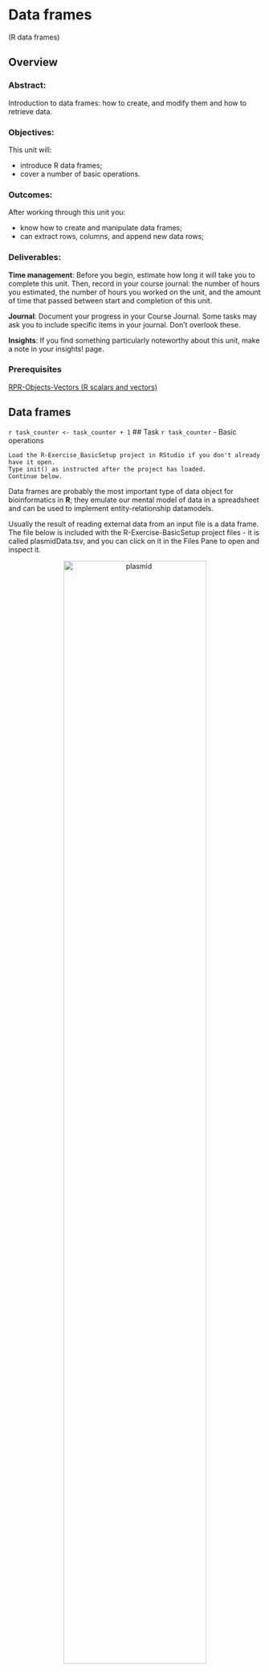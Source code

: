 # Data frames {#r-data-frames}
(R data frames)

## Overview
### Abstract:
Introduction to data frames: how to create, and modify them and how to retrieve data.

### Objectives:

This unit will:

  * introduce R data frames;
  * cover a number of basic operations.

### Outcomes:

After working through this unit you:

  * know how to create and manipulate data frames;
  * can extract rows, columns, and append new data rows;

### Deliverables:
**Time management**: Before you begin, estimate how long it will take you to complete this unit. Then, record in your course journal: the number of hours you estimated, the number of hours you worked on the unit, and the amount of time that passed between start and completion of this unit.

**Journal**: Document your progress in your Course Journal. Some tasks may ask you to include specific items in your journal. Don't overlook these.

**Insights**: If you find something particularly noteworthy about this unit, make a note in your insights! page.

### Prerequisites 
[RPR-Objects-Vectors (R scalars and vectors)](#r-scalars)


## Data frames 

`r task_counter <- task_counter + 1`
## Task `r task_counter` - Basic operations

```block
Load the R-Exercise_BasicSetup project in RStudio if you don't already have it open.
Type init() as instructed after the project has loaded.
Continue below.
```

Data frames are probably the most important type of data object for bioinformatics in **R**; they emulate our mental model of data in a spreadsheet and can be used to implement entity-relationship datamodels.

Usually the result of reading external data from an input file is a data frame. The file below is included with the R-Exercise-BasicSetup project files - it is called plasmidData.tsv, and you can click on it in the Files Pane to open and inspect it.

<p align="center"><img src="./images/plasmid_file.png" alt="plasmid" width="75%" align="center" /></p>

This data set uses tabs as column separators and it has a header line. Similar files can be exported from Excel or other spreadsheet programs. 

Read this as a data frame as follows:

```r

( plasmidData <- read.table(
                    file.path("data_files","plasmidData.tsv"),
                    sep="\t",
                    header=TRUE,
                    stringsAsFactors = FALSE) )
objectInfo(plasmidData)
```

Note the argument **stringsAsFactors = FALSE**. If this is TRUE instead, **R** will convert all strings in the input to factors and this may lead to problems. Make it a habit to turn this behaviour off, you can always turn a column of strings into factors when you actually mean to have factors.

You can view the data frame contents by clicking on the spreadsheet icon behind its name in the Environment Pane.

<p align="center"><img src="./images/plasmid_tsv.png" alt="plasmid" width="75%" align="center" /></p>

## Basic operations

Here are some basic operations with the data frame. Try them and experiment. If you break it by mistake, you can just recreate it by reading the source file again:

use column 1 as rownames
```r
rownames(plasmidData) <- plasmidData[ , 1]  
```

```r
nrow(plasmidData)
ncol(plasmidData)
objectInfo(plasmidData)
```
 
assign one row to a variable.  This is also a data frame! One row. It has to be, because it contains elements of type chr and of type int!
```r
x <- plasmidData[2, ]
objectInfo(x) 
```

retrieve one row: different syntax, same thing
```r
plasmidData["pBR322", ]  
```

retrieve one column - two different methods
```r
plasmidData[ , 2]        
plasmidData[ , "Size"]  
```

remove one row
```r
plasmidData <- plasmidData[-2, ]
objectInfo(plasmidData)
```

add it back at the end
```r
plasmidData <- rbind(plasmidData, x)  
objectInfo(plasmidData)
 
```

add a new row from scratch: 
```r
plasmidData <- rbind(plasmidData, 
                     data.frame(Name = "pMAL-p5x", Size = 5752,
                                Marker = "Amp",Ori = "pMB1",
                                Sites = "SacI, AvaI, ..., HindIII",
                                stringsAsFactors = FALSE))
objectInfo(plasmidData)
```

`r task_counter <- task_counter + 1`
## Task `r task_counter` - modify data frame

```block
The rowname of the new row of plasmidData is now "1". It should be "pMAL-p5x". Fix this.
```

 

## Self-evaluation

## Further reading, links and resources
 

**If in doubt, ask!**<br>
If anything about this learning unit is not clear to you, do not proceed blindly but ask for clarification. Post your question on the course mailing list: others are likely to have similar problems. Or send an email to your instructor.

```block2
<br>**Author**: Boris Steipe <boris.steipe@utoronto.ca> <br>
**Created**: 2017-08-05<br>
**Modified**: 2018-05-05<br>
Version: 1.0.1<br>
**Version history**:<br>
1.0.1 Maintenance<br>
1.0 Completed to first live version<br>
0.1 Material collected from previous tutorial<br>
``` 


### Updated Revision history
```r
source("./bcb420_books_helper_functions.R")
knitr::kable(githistory2table(git2r::commits(repo=".",path=knitr::current_input())))

```

### Footnotes: